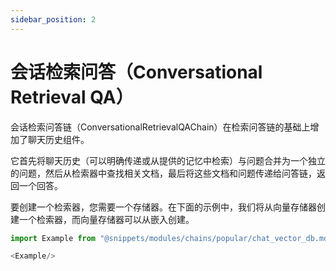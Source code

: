 ```yaml
---
sidebar_position: 2
---
```


# 会话检索问答（Conversational Retrieval QA）

会话检索问答链（ConversationalRetrievalQAChain）在检索问答链的基础上增加了聊天历史组件。

它首先将聊天历史（可以明确传递或从提供的记忆中检索）与问题合并为一个独立的问题，然后从检索器中查找相关文档，最后将这些文档和问题传递给问答链，返回一个回答。

要创建一个检索器，您需要一个存储器。在下面的示例中，我们将从向量存储器创建一个检索器，而向量存储器可以从嵌入创建。

```javascript
import Example from "@snippets/modules/chains/popular/chat_vector_db.mdx"

<Example/>
```
